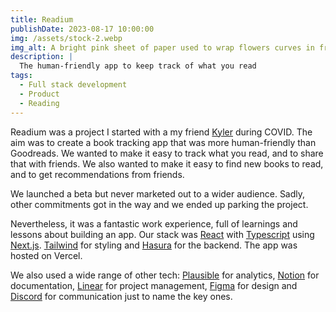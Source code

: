```yaml
---
title: Readium
publishDate: 2023-08-17 10:00:00
img: /assets/stock-2.webp
img_alt: A bright pink sheet of paper used to wrap flowers curves in front of rich blue background
description: |
  The human-friendly app to keep track of what you read
tags:
  - Full stack development
  - Product
  - Reading
---
```


Readium was a project I started with a my friend [Kyler](https://www.kyler.design/) during COVID. The aim was to create a book tracking app that was more human-friendly than Goodreads. We wanted to make it easy to track what you read, and to share that with friends. We also wanted to make it easy to find new books to read, and to get recommendations from friends.

We launched a beta but never marketed out to a wider audience. Sadly, other commitments got in the way and we ended up parking the project.

Nevertheless, it was a fantastic work experience, full of learnings and lessons about 
building an app. Our stack was [React](https://react.dev/) with [Typescript](https://www.typescriptlang.org/) using [Next.js](https://nextjs.org/). [Tailwind](https://tailwindcss.com/) for styling and [Hasura](https://hasura.io/) for the backend. The app was hosted on Vercel.

We also used a wide range of other tech: [Plausible](https://plausible.io/) for analytics, [Notion](https://www.notion.so/product)
for documentation, [Linear](https://linear.app/) for project management, [Figma](https://www.figma.com/) for design and [Discord](https://discord.com/) for communication just to name the key ones.

